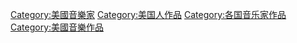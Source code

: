 [[Category:美國音樂家|Category:美國音樂家]]
[[Category:美国人作品|Category:美国人作品]]
[[Category:各国音乐家作品|Category:各国音乐家作品]]
[[Category:美國音樂作品|Category:美國音樂作品]]